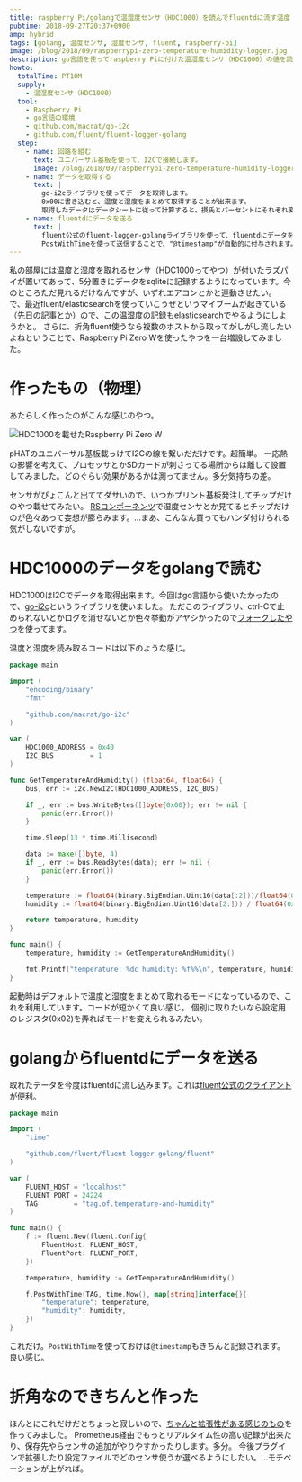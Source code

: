 ```yaml
---
title: raspberry Pi/golangで温湿度センサ（HDC1000）を読んでfluentdに流す温度・湿度ロガー作った話
pubtime: 2018-09-27T20:37+0900
amp: hybrid
tags: [golang, 温度センサ, 湿度センサ, fluent, raspberry-pi]
image: /blog/2018/09/raspberrypi-zero-temperature-humidity-logger.jpg
description: go言語を使ってraspberry Piに付けた温湿度センサ（HDC1000）の値を読み取ってみました。読み取ったデータはfluentdに流して記録しています。
howto:
  totalTime: PT10M
  supply:
    - 温湿度センサ（HDC1000）
  tool:
    - Raspberry Pi
    - go言語の環境
    - github.com/macrat/go-i2c
    - github.com/fluent/fluent-logger-golang
  step:
    - name: 回路を組む
      text: ユニバーサル基板を使って、I2Cで接続します。
      image: /blog/2018/09/raspberrypi-zero-temperature-humidity-logger.jpg
    - name: データを取得する
      text: |
        go-i2cライブラリを使ってデータを取得します。
        0x00に書き込むと、温度と湿度をまとめて取得することが出来ます。
        取得したデータはデータシートに従って計算すると、摂氏とパーセントにそれぞれ変換出来ます。
    - name: fluentdにデータを送る
      text: |
        fluent公式のfluent-logger-golangライブラリを使って、fluentdにデータを送信します。
        PostWithTimeを使って送信することで、"@timestamp"が自動的に付与されます。
---
```


私の部屋には温度と湿度を取れるセンサ（HDC1000ってやつ）が付いたラズパイが置いてあって、5分置きにデータをsqliteに記録するようになっています。今のところただ見れるだけなんですが、いずれエアコンとかと連動させたい。
で、最近fluent/elasticsearchを使っていこうぜというマイブームが起きている（[先日の記事とか](/blog/2018/09/docker-compose-fluent-elasticsearch)）ので、この温湿度の記録もelasticsearchでやるようにしようかと。
さらに、折角fluent使うなら複数のホストから取ってがしがし流したいよねということで、Raspberry Pi Zero Wを使ったやつを一台増設してみました。

# 作ったもの（物理）
あたらしく作ったのがこんな感じのやつ。

![HDC1000を載せたRaspberry Pi Zero W](/blog/2018/09/raspberrypi-zero-temperature-humidity-logger.jpg "640x480")

pHATのユニバーサル基板載っけてI2Cの線を繋いだだけです。超簡単。
一応熱の影響を考えて、プロセッサとかSDカードが刺さってる場所からは離して設置してみました。どのぐらい効果があるかは測ってません。多分気持ちの差。

センサがぴょこんと出ててダサいので、いつかプリント基板発注してチップだけのやつ載せてみたい。
[RSコンポーネンツ](https://jp.rs-online.com/web/c/semiconductors/sensor-ics/temperature-humidity-sensors/)で湿度センサとか見てるとチップだけのが色々あって妄想が膨らみます。…まあ、こんなん買ってもハンダ付けられる気がしないですが。


# HDC1000のデータをgolangで読む
HDC1000はI2Cでデータを取得出来ます。今回はgo言語から使いたかったので、[go-i2c](https://github.com/d2r2/go-i2c)というライブラリを使いました。
ただこのライブラリ、ctrl-Cで止められないとかログを消せないとか色々挙動がアヤシかったので[フォークしたやつ](https://github.com/macrat/go-i2c)を使ってます。

温度と湿度を読み取るコードは以下のような感じ。

``` go
package main

import (
    "encoding/binary"
    "fmt"

    "github.com/macrat/go-i2c"
)

var (
    HDC1000_ADDRESS = 0x40
    I2C_BUS         = 1
)

func GetTemperatureAndHumidity() (float64, float64) {
    bus, err := i2c.NewI2C(HDC1000_ADDRESS, I2C_BUS)

    if _, err := bus.WriteBytes([]byte{0x00}); err != nil {
        panic(err.Error())
    }

    time.Sleep(13 * time.Millisecond)

    data := make([]byte, 4)
    if _, err := bus.ReadBytes(data); err != nil {
        panic(err.Error())
    }

    temperature := float64(binary.BigEndian.Uint16(data[:2]))/float64(0xFFFF)*165.0 - 40.0
    humidity := float64(binary.BigEndian.Uint16(data[2:])) / float64(0xFFFF)

    return temperature, humidity
}

func main() {
    temperature, humidity := GetTemperatureAndHumidity()

    fmt.Printf("temperature: %dc humidity: %f%%\n", temperature, humidity * 100.0)
}
```

起動時はデフォルトで温度と湿度をまとめて取れるモードになっているので、これを利用しています。コードが短かくて良い感じ。
個別に取りたいなら設定用のレジスタ(0x02)を弄ればモードを変えられるみたい。

# golangからfluentdにデータを送る
取れたデータを今度はfluentdに流し込みます。これは[fluent公式のクライアント](https://github.com/fluent/fluent-logger-golang/)が便利。

``` go
package main

import (
    "time"

    "github.com/fluent/fluent-logger-golang/fluent"
)

var (
    FLUENT_HOST = "localhost"
    FLUENT_PORT = 24224
    TAG         = "tag.of.temperature-and-humidity"
)

func main() {
    f := fluent.New(fluent.Config{
        FluentHost: FLUENT_HOST,
        FluentPort: FLUENT_PORT,
    })

    temperature, humidity := GetTemperatureAndHumidity()

    f.PostWithTime(TAG, time.Now(), map[string]interface{}{
        "temperature": temperature,
        "humidity": humidity,
    })
}
```

これだけ。`PostWithTime`を使っておけば`@timestamp`もきちんと記録されます。良い感じ。

# 折角なのできちんと作った
ほんとにこれだけだとちょっと寂しいので、[ちゃんと拡張性がある感じのもの](https://github.com/macrat/doma_logger)を作ってみました。
Prometheus経由でもっとリアルタイム性の高い記録が出来たり、保存先やらセンサの追加がやりやすかったりします。多分。
今後プラグインで拡張したり設定ファイルでどのセンサ使うか選べるようにしたい。…モチベーションが上がれば。
